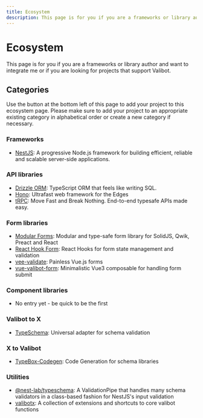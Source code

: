 ```yaml
---
title: Ecosystem
description: This page is for you if you are a frameworks or library author and want to integrate me or if you are looking for projects that support Valibot.
---
```


# Ecosystem

This page is for you if you are a frameworks or library author and want to integrate me or if you are looking for projects that support Valibot.

## Categories

Use the button at the bottom left of this page to add your project to this ecosystem page. Please make sure to add your project to an appropriate existing category in alphabetical order or create a new category if necessary.

### Frameworks

- [NestJS](https://docs.nestjs.com): A progressive Node.js framework for building efficient, reliable and scalable server-side applications.

### API libraries

- [Drizzle ORM](https://orm.drizzle.team/): TypeScript ORM that feels like writing SQL.
- [Hono](https://hono.dev/): Ultrafast web framework for the Edges
- [tRPC](https://trpc.io/): Move Fast and Break Nothing. End-to-end typesafe APIs made easy.

### Form libraries

- [Modular Forms](https://modularforms.dev/): Modular and type-safe form library for SolidJS, Qwik, Preact and React
- [React Hook Form](https://react-hook-form.com/): React Hooks for form state management and validation
- [vee-validate](https://vee-validate.logaretm.com/v4/): Painless Vue.js forms
- [vue-valibot-form](https://github.com/IlyaSemenov/vue-valibot-form): Minimalistic Vue3 composable for handling form submit

### Component libraries

- No entry yet - be quick to be the first

### Valibot to X

- [TypeSchema](https://typeschema.com/): Universal adapter for schema validation

### X to Valibot

- [TypeBox-Codegen](https://sinclairzx81.github.io/typebox-workbench/): Code Generation for schema libraries

### Utilities

- [@nest-lab/typeschema](https://github.com/jmcdo29/nest-lab/tree/main/packages/typeschema): A ValidationPipe that handles many schema validators in a class-based fashion for NestJS's input validation
- [valibotx](https://github.com/IlyaSemenov/valibotx): A collection of extensions and shortcuts to core valibot functions

